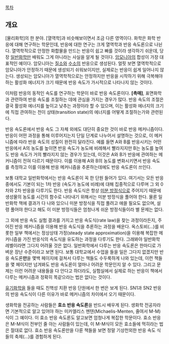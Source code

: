 [[목차]]

== 개요 ==
[물리화학]의 한 분야. [열역학]과 비슷해보이면서 조금 다른 영역이다. 화학은 화학 반응에 대해 연구하는 학문인데, 반응에 대한 연구는 크게 열역학과 반응 속도론으로 나뉜다. 열역학적으로 안정한 화합물을 만드는 반응이 쉽고 빠를 것이라 생각하기 쉬운데, 당장 [[일반화학]]만 배워도 그게 아니라는 사실을 알게 될 것이다. [[암모니아]]의 합성이 가장 대표적인 예이다. 암모니아는 [[질소]]와 [[수소]]의 반응으로 생성된다. 얼핏 보면 열역학적으로 암모니아가 안정하기 때문에 생성되기 쉬워보이지만, 실제로는 반응이 쉽게 일어나지 않는다. 생성되는 암모니아가 열역학적으로는 안정하지만 반응을 시작하기 위해 극복해야 하는 활성화 에너지가 크기 때문에 반응 속도가 가시적으로 나타나지 않는 것이다. 

이처럼 반응의 동적인 속도를 연구하는 학문이 바로 반응 속도론이다. '''[촉매]''', 표면화학과 관련하여 반응 속도를 조절하는 데에 관심을 가지는 경우가 많다. 반응 속도의 조절은 결국 활성화 에너지를 높이고 낮추는 과정이라 할 수 있으며, 이는 활성화 에너지의 크기에 직접 관여하는 전이 상태(transition state)의 에너지를 어떻게 조절하는가와 관련된다. 

반응 속도론에서 반응 속도 그 자체 외에도 대단히 중요한 것이 바로 반응 메커니즘이다. 반응이 어떤 과정을 통해 이루어지는지 단일 단계로 나누어서 설명하는 것으로, 이 메커니즘에 따라 반응 속도의 성질이 완전히 달라진다. 예를 들면 A와 B를 반응시키는 어떤 반응에서 A의 농도를 높이면 반응 속도가 농도에 비례해서 빨라지지만 B는 농도를 높여도 반응 속도가 거의 빨라지지 않는 경우가 있는데, 이것은 A와 B가 반응에 관여하는 메커니즘이 전혀 다르기 때문이다. 이를 이용해 A와 B의 농도를 변화시키면서 반응 속도를 측정하고 이를 이용해 반응 메커니즘을 추론하는데에도 반응 속도론이 쓰인다. 

보통 대학교 일반화학에서는 반응 속도론이 꼭 한 단원 들어가 있다. 여기서는 모든 반응 중에서도 기본이 되는 1차 반응 (속도가 농도에 비례)에 대해 집중적으로 다루며 그 외 0차와 2차 반응을 다루기도 한다. 반응 속도식은 항상 [[미분 방정식]]으로 주어지기 때문에 생성물의 농도를 시간의 함수로 나타내기 위해서는 미분 방정식을 풀어야 한다. 물론 일반화학 책에 결과가 다 나와 있으니 미분 방정식을 직접 풀려고 애쓸 필요도 없으며, 설령 풀어야 한다고 해도 이 미분 방정식들은 엄청나게 쉬운 방정식들이라 별 문제는 없다. 

그 외에 반응 속도 실험 결과를 가지고 반응 속도식(rate law)을 찾는 과정이라든지, 주어진 반응 메커니즘을 이용해 반응 속도식을 추론하는 과정을 배운다. 옥스토비(...)를 비롯한 일부 책에서는 정상상태 가정(steady state approximation)을 이용해 복잡한 메커니즘을 가진 반응식의 속도식을 유도하는 과정을 다루기도 한다. 그래봐야 일반화학 레벨이라면 그다지 어려울 것은 없다. 일반화학에서 다루는 반응 속도론은 한마디로 가벼운 장난 수준이라고 보면 된다. 보통 대학교에서 수업을 들을 일은 그다지 없겠지만 반응 속도론'''만'''을 몇백 페이지에 걸쳐서 다루는 책들도 수두룩하게 나와 있는데, 이런 책들을 몇 페이지만 넘겨봐도 반응 속도론이 얼마나 어려운 학문인지 알 수 있다. 그리고 문제는 이런 어려운 내용들을 다 안다고 하더라도, 실험실에서 실제로 하는 반응이 책에서 다루는 메커니즘과 정확히 똑같으라는 법은 없다는 것이다. 

[[유기화학]]을 들을 때도 친핵성 치환 반응 단원에서 한 번은 보게 된다. SN1과 SN2 반응의 반응 속도식이 다른 이유가 바로 메커니즘의 차이에서 오기 때문이다. 

생화학을 전공하는 사람들은 '''효소 반응 속도론'''을 반드시 배우게 된다. 생화학 전공자라면 기본적으로 알고 있어야 하는 미카엘리스 멘텐(Michaelis-Menten, 줄여서 M-M) 식이 그 예이다. 이 효소 반응 속도론도 알고보면 엄청나게 복잡한 학문이다. 효소 반응은 M-M식이 전부인 줄 아는 사람들이 있는데, 이 M-M식이 모든 효소들에 먹히라는 법은 절대로 없다. 효소 반응 속도론만을 다룬 책들을 보면 정말 기상천외한 반응 속도 식들의 축제(...)를 경험하게 된다. 




